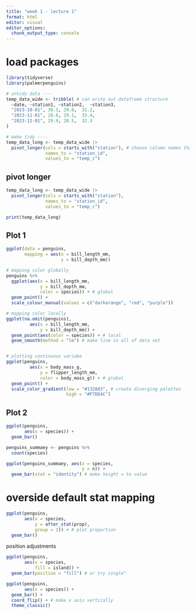 ```yaml
---
title: "week 1 - lecture 1"
format: html
editor: visual
editor_options: 
  chunk_output_type: console
---
```


# load packages

```r
library(tidyverse)
library(palmerpenguins)
```

```r
# untidy data ----
temp_data_wide <- tribble( # can write out dataframe structure
  ~date, ~station1, ~station2,  ~station3,
  "2023-10-01", 30.1, 29.8,  31.2,
  "2023-11-01", 28.6, 29.1,  33.4,
  "2023-12-01", 29.9, 28.5,  32.3
)

# make tidy ----
temp_data_long <- temp_data_wide |> 
  pivot_longer(cols = starts_with("station"), # choose column names that start with the word 'station'
               names_to = "station_id", 
               values_to = "temp_c")
```

## pivot longer

```r
temp_data_long <- temp_data_wide |> 
  pivot_longer(cols = starts_with("station"),
               names_to = "station_id",
               values_to = "temp_c")

print(temp_data_long)
```

## Plot 1

```r
ggplot(data = penguins,
       mapping = aes(x = bill_length_mm,
                     y = bill_depth_mm))

# mapping color globally 
penguins %>% 
  ggplot(aes(x = bill_length_mm,
             y = bill_depth_mm,
             color = species)) + # global
  geom_point() +
  scale_colour_manual(values = c("darkorange", "red", "purple"))

# mapping color locally 
ggplot(na.omit(penguins),
         aes(x = bill_length_mm,
             y = bill_depth_mm)) +
  geom_point(aes(color = species)) + # local
  geom_smooth(method = "lm") # make line in all of data set


# plotting continuous variabe
ggplot(penguins,
         aes(x = body_mass_g,
             y = flipper_length_mm,
             color = body_mass_g)) + # global
  geom_point() +
  scale_color_gradient(low = "#132843", # create diverging palettes
                       high = "#F7DD4C")
```

## Plot 2

```r
ggplot(penguins,
       aes(x = species)) +
  geom_bar()
```

```r
penguins_summaey <- penguins %>% 
  count(species)

ggplot(penguins_summaey, aes(x = species, 
                             y = n)) +
  geom_bar(stat = "identity") # make height = to value
```

# overside default stat mapping

```r
ggplot(penguins,
       aes(x = species,
           y = after_stat(prop),
           group = 1)) + # plot proportion
  geom_bar()

```

position adjustments

```r
ggplot(penguins,
       aes(x = species,
           fill = island)) +
  geom_bar(position = "fill") # or try single"

```

```r
ggplot(penguins,
       aes(x = species)) +
  geom_bar() +
  coord_flip() + # make x axis vertically
  theme_classic()

```
